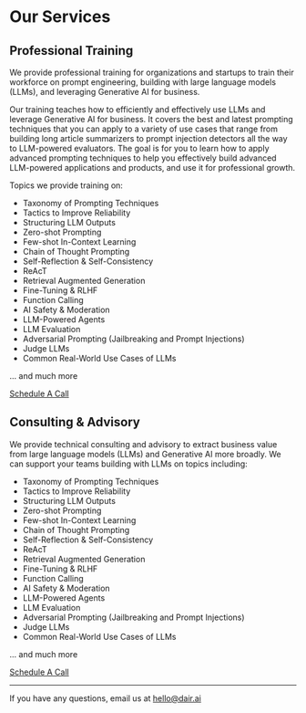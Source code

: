 # Our Services

## Professional Training
We provide professional training for organizations and startups to train their workforce on prompt engineering, building with large language models (LLMs), and leveraging Generative AI for business. 

Our training teaches how to efficiently and effectively use LLMs and leverage Generative AI for business. It covers the best and latest prompting techniques that you can apply to a variety of use cases that range from building long article summarizers to prompt injection detectors all the way to LLM-powered evaluators. The goal is for you to learn how to apply advanced prompting techniques to help you effectively build advanced LLM-powered applications and products, and use it for professional growth.

Topics we provide training on:

- Taxonomy of Prompting Techniques
- Tactics to Improve Reliability
- Structuring LLM Outputs
- Zero-shot Prompting
- Few-shot In-Context Learning
- Chain of Thought Prompting
- Self-Reflection & Self-Consistency
- ReAcT
- Retrieval Augmented Generation
- Fine-Tuning & RLHF
- Function Calling
- AI Safety & Moderation
- LLM-Powered Agents
- LLM Evaluation
- Adversarial Prompting (Jailbreaking and Prompt Injections)
- Judge LLMs
- Common Real-World Use Cases of LLMs

... and much more

[Schedule A Call](https://calendly.com/elvisosaravia/dair-ai-professional-training)

## Consulting & Advisory
We provide technical consulting and advisory to extract business value from large language models (LLMs) and Generative AI more broadly. We can support your teams building with LLMs on topics including:

- Taxonomy of Prompting Techniques
- Tactics to Improve Reliability
- Structuring LLM Outputs
- Zero-shot Prompting
- Few-shot In-Context Learning
- Chain of Thought Prompting
- Self-Reflection & Self-Consistency
- ReAcT
- Retrieval Augmented Generation
- Fine-Tuning & RLHF
- Function Calling
- AI Safety & Moderation
- LLM-Powered Agents
- LLM Evaluation
- Adversarial Prompting (Jailbreaking and Prompt Injections)
- Judge LLMs
- Common Real-World Use Cases of LLMs

... and much more

[Schedule A Call](https://calendly.com/elvisosaravia/dair-ai-consulting)

---

If you have any questions, email us at [hello@dair.ai](mailto:hello@dair.ai)
